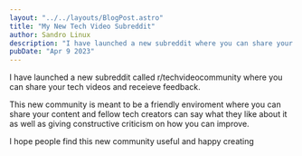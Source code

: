 ```yaml
---
layout: "../../layouts/BlogPost.astro"
title: "My New Tech Video Subreddit"
author: Sandro Linux
description: "I have launched a new subreddit where you can share your tech videos and receieve feedback."
pubDate: "Apr 9 2023"
---
```


I have launched a new subreddit called r/techvideocommunity where you can share your tech videos and receieve feedback.

This new community is meant to be a friendly enviroment where you can share your content and fellow tech creators can say what they like about it as well as giving constructive criticism on how you can improve.

I hope people find this new community useful and happy creating